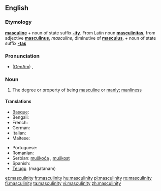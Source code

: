 ==English==

===Etymology===
'''[[masculine]]''' + noun of state suffix '''[[-ity]]'''.  From Latin noun '''[[masculinitas]]''', from adjective '''[[masculinus]]''', ''masculine'', diminutive of '''[[masculus]]''', + noun of state suffix '''[[-tas]]'''

===Pronunciation===
* ([[GenAm]]) {{IPA|/ˌmæskjəˈlɪnɪti/}}, {{SAMPA|/%m{skj@"lInIti/}}

===Noun===
{{en-noun|-|masculinities}}

# The degree or property of being [[masculine]] or [[manly]]; [[manliness]]

====Translations====
{{trans-top|degree or property of being masculine}}
* [[Basque]]: {{t-|eu|maskulinotasun|xs=Basque}}
* Bengali: {{t|bn|পুরুষত্ব|sc=Beng}}
* French: {{t+|fr|masculinité|f}}
* German: {{t|de|Männlichkeit|f}}
* Italian: {{t-|it|mascolinità|f}}
* Maltese: {{t|mt|maskulinità|f|xs=Maltese}}
{{trans-mid}}
* Portuguese: {{t+|pt|masculinidade|f}}
* Romanian: {{t+|ro|masculinitate|f}}
* Serbian: [[muškoća]] {{f}}, [[muškost]] {{f}}
* Spanish: {{t-|es|masculinidad|f}}
* [[Telugu]]: {{t|te|మగతనం}} (magatanam)
{{trans-bottom}}

[[et:masculinity]]
[[fr:masculinity]]
[[hu:masculinity]]
[[pl:masculinity]]
[[ro:masculinity]]
[[fi:masculinity]]
[[ta:masculinity]]
[[vi:masculinity]]
[[zh:masculinity]]